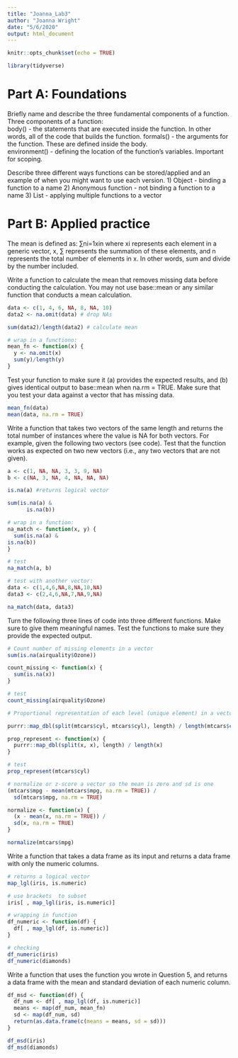 ```yaml
---
title: "Joanna_Lab3"
author: "Joanna Wright"
date: "5/6/2020"
output: html_document
---
```


```r
knitr::opts_chunk$set(echo = TRUE)

library(tidyverse)
```


# Part A: Foundations
Briefly name and describe the three fundamental components of a function.  
Three components of a function:  
body() - the statements that are executed inside the function. In other words, all of the code that builds the function. 
formals() - the arguments for the function. These are defined inside the body.   
environment() - defining the location of the function's variables. Important for scoping.

Describe three different ways functions can be stored/applied and an example of when you might want to use each version.
1) Object - binding a function to a name 
2) Anonymous function - not binding a function to a name
3) List - applying multiple functions to a vector  

# Part B: Applied practice
The mean is defined as:
∑ni=1xin where xi represents each element in a generic vector, x, ∑ represents the summation of these elements, and n represents the total number of elements in x. In other words, sum and divide by the number included.

Write a function to calculate the mean that removes missing data before conducting the calculation. You may not use base::mean or any similar function that conducts a mean calculation.
```r

data <- c(1, 4, 6, NA, 8, NA, 10)
data2 <- na.omit(data) # drop NAs

sum(data2)/length(data2) # calculate mean

# wrap in a functiono: 
mean_fn <- function(x) {
  y <- na.omit(x)
  sum(y)/length(y)
}

```

Test your function to make sure it (a) provides the expected results, and (b) gives identical output to base::mean when na.rm = TRUE. Make sure that you test your data against a vector that has missing data.
```r

mean_fn(data)
mean(data, na.rm = TRUE)

```

Write a function that takes two vectors of the same length and returns the total number of instances where the value is NA for both vectors. For example, given the following two vectors (see code). Test that the function works as expected on two new vectors (i.e., any two vectors that are not given).
```r

a <- c(1, NA, NA, 3, 3, 9, NA)
b <- c(NA, 3, NA, 4, NA, NA, NA)

is.na(a) #returns logical vector  

sum(is.na(a) &
      is.na(b))

# wrap in a function: 
na_match <- function(x, y) {
  sum(is.na(a) &
is.na(b))
}

# test
na_match(a, b)

# test with another vector: 
data <- c(1,4,6,NA,8,NA,10,NA)
data3 <- c(2,4,6,NA,7,NA,9,NA)

na_match(data, data3)

```

Turn the following three lines of code into three different functions. Make sure to give them meaningful names. Test the functions to make sure they provide the expected output.
```r

# Count number of missing elements in a vector
sum(is.na(airquality$Ozone))

count_missing <- function(x) {
  sum(is.na(x))
}

# test
count_missing(airquality$Ozone)
```

```r

# Proportional representation of each level (unique element) in a vector

purrr::map_dbl(split(mtcars$cyl, mtcars$cyl), length) / length(mtcars$cyl)

prop_represent <- function(x) {
  purrr::map_dbl(split(x, x), length) / length(x)
}

# test
prop_represent(mtcars$cyl)

```

```r
# normalize or z-score a vector so the mean is zero and sd is one
(mtcars$mpg - mean(mtcars$mpg, na.rm = TRUE)) / 
  sd(mtcars$mpg, na.rm = TRUE)

normalize <- function(x) {
  (x - mean(x, na.rm = TRUE)) / 
  sd(x, na.rm = TRUE)
}

normalize(mtcars$mpg)
```

Write a function that takes a data frame as its input and returns a data frame with only the numeric columns.
```r

# returns a logical vector 
map_lgl(iris, is.numeric)

# use brackets  to subset 
iris[ , map_lgl(iris, is.numeric)]

# wrapping in function 
df_numeric <- function(df) {
  df[ , map_lgl(df, is.numeric)]
}

# checking 
df_numeric(iris)
df_numeric(diamonds)

```

Write a function that uses the function you wrote in Question 5, and returns a data frame with the mean and standard deviation of each numeric column.
```r

df_msd <- function(df) {
  df_num <- df[ , map_lgl(df, is.numeric)]
  means <- map(df_num, mean_fn)
  sd <- map(df_num, sd)
  return(as.data.frame(c(means = means, sd = sd)))
}

df_msd(iris)
df_msd(diamonds)

```
